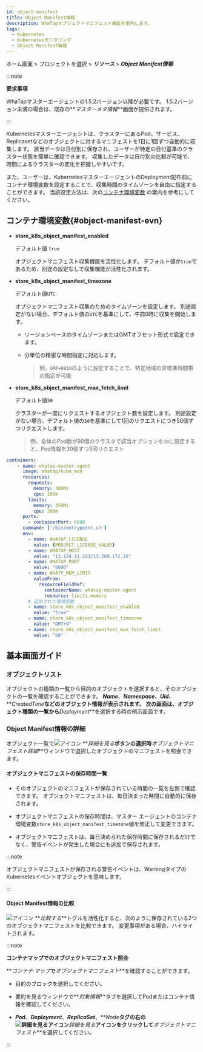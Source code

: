 ```yaml
---
id: object-manifest
title: Object Manifest情報
description: WhaTapオブジェクトマニフェスト機能を案内します。
tags:
  - Kubernetes
  - Kubernetesモニタリング
  - Object Manifest情報
---
```


ホーム画面 > プロジェクトを選択 > **_リソース_** > **_Object Manifest情報_** 

:::note 

**要求事項**

WhaTapマスターエージェントの1.5.2バージョン以降が必要です。 1.5.2バージョン未満の場合は、既存の**_マスターメタ情報_**画面が提供されます。

:::

Kubernetesマスターエージェントは、クラスターにあるPod、サービス、Replicasetなどのオブジェクトに対するマニフェストを1日に1回ずつ自動的に収集します。 該当データは日付別に保存され、ユーザーが特定の日付基準のクラスター状態を簡単に確認できます。 収集したデータは日付別の比較が可能で、時間によるクラスターの変化を把握しやすいです。 

また、ユーザーは、KubernetesマスターエージェントのDeployment配布前にコンテナ環境変数を設定することで、収集時間のタイムゾーンを自由に指定することができます。 当該設定方法は、次の[コンテナ環境変数](#object-manifest-evn) の案内を参考にしてください。 

## コンテナ環境変数{#object-manifest-evn}

-   **store_k8s_object_manifest_enabled**

    デフォルト値 `true`

    オブジェクトマニフェスト収集機能を活性化します。 デフォルト値が`true`であるため、別途の設定なしで収集機能が活性化されます。

-   **store_k8s_object_manifest_timezone**

    デフォルト値`UTC`

    オブジェクトマニフェスト収集のためのタイムゾーンを設定します。 別途設定がない場合、デフォルト値の`UTC`を基準にして、午前0時に収集を開始します。 

    -   リージョンベースのタイムゾーンまたはGMTオフセット形式で設定できます。 

    -   分単位の精密な時間指定に対応します。 

        > 例、`GMT+0810`のように設定することで、特定地域の非標準時間帯の指定が可能

-   **store_k8s_object_manifest_max_fetch_limit**

    デフォルト値`50`

    クラスターが一度にリクエストするオブジェクト数を設定します。 別途設定がない場合、デフォルト値の`50`を基準にして1回のリクエストにつき50個ずつリクエストします。 

    > 例、全体のPod数が90個のクラスタで該当オプションを`30`に設定すると、Pod情報を30個ずつ3回リクエスト

```yaml title='Example'
containers:
	- name: whatap-master-agent
	  image: whatap/kube_mon
	  resources:
	    requests:
	      memory: 300Mi
	      cpu: 100m
	    limits:
	      memory: 350Mi
	      cpu: 200m
	  ports:
	    - containerPort: 6600
	  command: ['/bin/entrypoint.sh']
	  env:
	    - name: WHATAP_LICENSE
	      value: {PROJECT_LICENSE_VALUE}
	    - name: WHATAP_HOST
	      value: "13.124.11.223/13.209.172.35"
	    - name: WHATAP_PORT
	      value: "6600"
	    - name: WHATP_MEM_LIMIT
	      valueFrom:
	        resourceFieldRef:
	          containerName: whatap-master-agent
	          resource: limits.memory
	    # 追加された環境変数
	    - name: store_k8s_object_manifest_enabled
	      value: "true"
	    - name: store_k8s_object_manifest_timezone
	      value: "GMT+9"
	    - name: store_k8s_object_manifest_max_fetch_limit
	      value: "50"
```

## 基本画面ガイド

### オブジェクトリスト

オブジェクトの種類の一覧から目的のオブジェクトを選択すると、そのオブジェクトの一覧を確認することができます。 **_Name_**、**_Namespace_**、**_Uid_**、**_CreatedTime_**などのオブジェクト情報が表示されます。 次の画面は、オブジェクト種類の一覧から**_Deployment_**を選択する時の例示画面です。

<ImgLang img='k8s-object-manifest.png' desc='Object Manifest' />

### Object Manifest情報の詳細

オブジェクト一覧で![アイコン](/img/ico-detail-view.svg) **_詳細を見る_**ボタンの選択時**_オブジェクトマニフェスト詳細_**ウィンドウで選択したオブジェクトのマニフェストを照会できます。 

<ImgLang img='k8s-object-manifest-detail.png' desc='Object Manifest詳細' />

#### オブジェクトマニフェストの保存時間一覧

-   そのオブジェクトのマニフェストが保存されている時間の一覧を左側で確認できます。 オブジェクトマニフェストは、毎日決まった時間に自動的に保存されます。

-   オブジェクトマニフェストの保存時間は、マスター エージェントのコンテナ環境変数`store_k8s_object_manifest_timezone`値を修正して変更できます。 

-   オブジェクトマニフェストは、毎日決められた保存時間に保存されるだけでなく、警告イベントが発生した場合にも追加で保存されます。 

:::note 

オブジェクトマニフェストが保存される警告イベントは、WarningタイプのKubernetesイベントオブジェクトを意味します。

:::

#### Object Manifest情報の比較

![アイコン](/img/ic-toggle-on.svg) **_比較する_**トグルを活性化すると、次のように保存されている2つのオブジェクトマニフェストを比較できます。 変更事項がある場合、ハイライトされます。 

<ImgLang img='k8s-object-manifest-compare.png' desc='Object Manifest比較する' />

:::note 

**コンテナマップでのオブジェクトマニフェスト照会**

**_コンテナ·マップ_**で**_オブジェクトマニフェスト_**を確認することができます。 

<ImgLang img='k8s-object-manifest-cm.png' desc='컨테이너 맵에서 오브젝트 매니페스트 조회' />

-   目的のブロックを選択してください。 

-   要約を見るウィンドウで**_対象情報_**タブを選択してPodまたはコンテナ情報を確認してください。  

-   **_Pod_**、**_Deployment_**、**_ReplicaSet_**、**_Node_**タグの右の![詳細を見るアイコン](/img/ico-more.svg)**_詳細を見る_**アイコンをクリックして**_オブジェクトマニフェスト_**を選択してください。

:::
